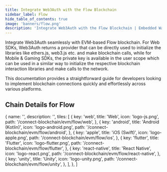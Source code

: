 ```yaml
---
title: Integrate Web3Auth with the Flow Blockchain
sidebar_label: Flow
hide_table_of_contents: true
image: 'banners/flow.png'
description: 'Integrate Web3Auth with the Flow Blockchain | Embedded Wallets'
---
```



<SEO
  title="Integrate Web3Auth with the Flow Blockchain"
  description="Integrate Web3Auth with the Flow Blockchain | Embedded Wallets"
  image="https://web3auth.io/docs/banners/flow.png"
  slug="/embedded-wallets/connect-blockchain/evm/flow"
/>

Integrate Web3Auth seamlessly with EVM-based Flow blockchain. For Web SDKs, Web3Auth returns a provider that can be directly used to initialize the libraries like ethers.js, web3.js etc. and make blockchain calls, while for Mobile & Gaming SDKs, the private key is available in the user scope which can be used in a similar way to initialize the respective blockchain interaction libraries and make calls to the network.

This documentation provides a straightforward guide for developers looking to implement blockchain connections quickly and effortlessly across various platforms.

## Chain Details for Flow

<ChainDetailsFlow />

  {
    name: '',
    description: '',
    tiles: [
      {
        key: 'web',
        title: 'Web',
        icon: 'logo-js.png',
        path: '/connect-blockchain/evm/flow/web',
      },
      {
        key: 'android',
        title: 'Android (Kotlin)',
        icon: 'logo-android.png',
        path: '/connect-blockchain/evm/flow/android',
      },
      {
        key: 'apple',
        title: 'iOS (Swift)',
        icon: 'logo-apple.png',
        path: '/connect-blockchain/evm/flow/ios',
      },
      {
        key: 'flutter',
        title: 'Flutter',
        icon: 'logo-flutter.png',
        path: '/connect-blockchain/evm/flow/flutter',
      },
      {
        key: 'react-native',
        title: 'React Native',
        icon: 'logo-react.png',
        path: '/connect-blockchain/evm/flow/react-native',
      },
      {
        key: 'unity',
        title: 'Unity',
        icon: 'logo-unity.png',
        path: '/connect-blockchain/evm/flow/unity',
      },
    ],
  },
]

<Tiles tileGroups={Flow} />
